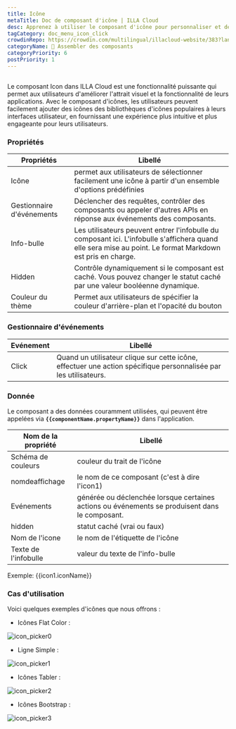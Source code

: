```yaml
---
title: Icône
metaTitle: Doc de composant d'icône | ILLA Cloud
desc: Apprenez à utiliser le composant d'icône pour personnaliser et décorer votre application dans ILLA Cloud.
tagCategory: doc_menu_icon_click
crowdinRepo: https://crowdin.com/multilingual/illacloud-website/383?languages=fr&filter=basic&value=0
categoryName: 🧬 Assembler des composants
categoryPriority: 6
postPriority: 1
---
```


## <h2 hidden>Qu'est-ce que l'icône ?</h2>

Le composant Icon dans ILLA Cloud est une fonctionnalité puissante qui permet aux utilisateurs d'améliorer l'attrait visuel et la fonctionnalité de leurs applications. Avec le composant d'icônes, les utilisateurs peuvent facilement ajouter des icônes des bibliothèques d'icônes populaires à leurs interfaces utilisateur, en fournissant une expérience plus intuitive et plus engageante pour leurs utilisateurs.

### Propriétés

| Propriétés                | Libellé                                                                                                                                                      |
| ------------------------- | ------------------------------------------------------------------------------------------------------------------------------------------------------------ |
| Icône                     | permet aux utilisateurs de sélectionner facilement une icône à partir d'un ensemble d'options prédéfinies                                                    |
| Gestionnaire d'événements | Déclencher des requêtes, contrôler des composants ou appeler d'autres APIs en réponse aux événements des composants.                                         |
| Info-bulle                | Les utilisateurs peuvent entrer l'infobulle du composant ici. L'infobulle s'affichera quand elle sera mise au point. Le format Markdown est pris en charge.  |
| Hidden                    | Contrôle dynamiquement si le composant est caché. Vous pouvez changer le statut caché par une valeur booléenne dynamique.                                    |
| Couleur du thème          | Permet aux utilisateurs de spécifier la couleur d'arrière-plan et l'opacité du bouton                                                                        |

### Gestionnaire d'événements

| Evénement | Libellé                                                                                                          |
| --------- | ---------------------------------------------------------------------------------------------------------------- |
| Click     | Quand un utilisateur clique sur cette icône, effectuer une action spécifique personnalisée par les utilisateurs. |

### Donnée

Le composant a des données couramment utilisées, qui peuvent être appelées via **`{{componentName.propertyName}}`** dans l'application.

| Nom de la propriété    | Libellé                                                                                        |
| ---------------------- | ---------------------------------------------------------------------------------------------- |
| Schéma de couleurs     | couleur du trait de l'icône                                                                    |
| nomdeaffichage         | le nom de ce composant (c'est à dire l'icon1)                                                  |
| Evénements             | générée ou déclenchée lorsque certaines actions ou événements se produisent dans le composant. |
| hidden                 | statut caché (vrai ou faux)                                                                    |
| Nom de l'icone         | le nom de l'étiquette de l'icône                                                               |
| Texte de l'infobulle   | valeur du texte de l'info-bulle                                                                |

Exemple: {{icon1.iconName}}

### Cas d'utilisation

Voici quelques exemples d'icônes que nous offrons :

-   Icônes Flat Color :

![icon_picker0](https://cdn.illacloud.com/official-website/img/official-site/components/icon_picker0.jpg)

-   Ligne Simple :

![icon_picker1](https://cdn.illacloud.com/official-website/img/official-site/components/icon_picker1.jpg)

-   Icônes Tabler :

![icon_picker2](https://cdn.illacloud.com/official-website/img/official-site/components/icon_picker2.jpg)

-   Icônes Bootstrap :

![icon_picker3](https://cdn.illacloud.com/official-website/img/official-site/components/icon_picker3.jpg)
